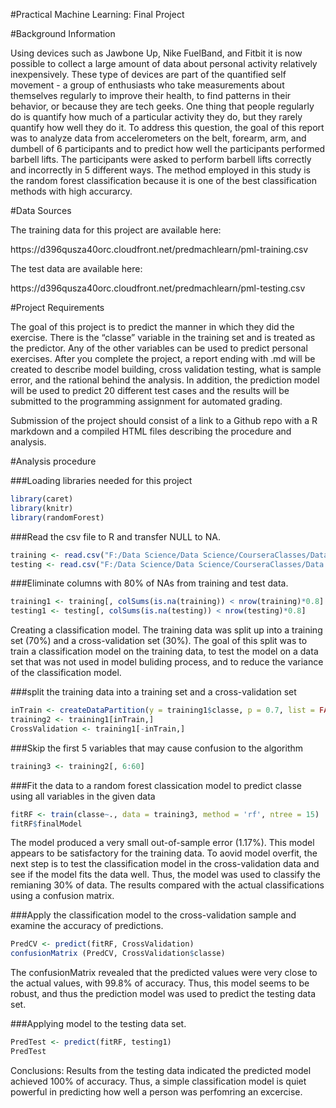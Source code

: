 #Practical Machine Learning: Final Project

#Background Information

Using devices such as Jawbone Up, Nike FuelBand, and Fitbit it is now possible to collect a large amount of data about personal activity relatively 
inexpensively. These type of devices are part of the quantified self movement - a group of enthusiasts who take measurements about themselves 
regularly to improve their health, to find patterns in their behavior, or because they are tech geeks. One thing that people regularly do is quantify 
how much of a particular activity they do, but they rarely quantify how well they do it. To address this question, the goal of this report was to 
analyze data from accelerometers on the belt, forearm, arm, and dumbell of 6 participants and to predict how well the participants performed barbell 
lifts. The participants were asked to perform barbell lifts correctly and incorrectly in 5 different ways. The method employed in this study is the 
random forest classification because it is one of the best classification methods with high accurarcy. 

#Data Sources

The training data for this project are available here:

https://d396qusza40orc.cloudfront.net/predmachlearn/pml-training.csv

The test data are available here:

https://d396qusza40orc.cloudfront.net/predmachlearn/pml-testing.csv

#Project Requirements

The goal of this project is to predict the manner in which they did the exercise. There is the "classe" variable in the training set and is treated as 
the predictor. Any of the other variables can be used to predict personal exercises. After you complete the project, a report ending with .md will be 
created to describe model building, cross validation testing, what is sample error, and the rational behind the analysis. In addition, the prediction 
model will be used to predict 20 different test cases and the results will be submitted to the programming assignment for automated grading.

Submission of the project should consist of a link to a Github repo with a R markdown and a compiled HTML files describing the procedure and analysis.


#Analysis procedure

###Loading libraries needed for this project

```r
library(caret)
library(knitr)
library(randomForest)
```

###Read the csv file to R and transfer NULL to NA.
```r
training <- read.csv("F:/Data Science/Data Science/CourseraClasses/Data Scientist Specialization MOOC/Practical Machine Learning/Homework 1/pml-training.csv", na.string = c("", "NA"))
testing <- read.csv("F:/Data Science/Data Science/CourseraClasses/Data Scientist Specialization MOOC/Practical Machine Learning/Homework 1/pml-testing.csv", na.string = c("", "NA"))
```

###Eliminate columns with 80% of NAs from training and test data.
```r
training1 <- training[, colSums(is.na(training)) < nrow(training)*0.8]
testing1 <- testing[, colSums(is.na(testing)) < nrow(testing)*0.8]
```

Creating a classification model. The training data was split up into a training set (70%) and a cross-validation set (30%). The goal of this split was 
to train a classification model on the training data, to test the model on a data set that was not used in model buliding process, and to reduce the 
variance of the classification model.

###split the training data into a training set and a cross-validation set
```r
inTrain <- createDataPartition(y = training1$classe, p = 0.7, list = FALSE)
training2 <- training1[inTrain,]
CrossValidation <- training1[-inTrain,]
```

###Skip the first 5 variables that may cause confusion to the algorithm

```r
training3 <- training2[, 6:60]
```


###Fit the data to a random forest classication model to predict classe using all variables in the given data
```r
fitRF <- train(classe~., data = training3, method = 'rf', ntree = 15)
fitRF$finalModel
```

The model produced a very small out-of-sample error (1.17%). This model appears to be satisfactory for the training data. To aovid model overfit, the 
next step is to test the classification model in the cross-validation data and see if the model fits the data well. Thus, the model was used to 
classify the remianing 30% of data. The results compared with the actual classifications using a confusion matrix. 

###Apply the classification model to the cross-validation sample and examine the accuracy of predictions.
```r
PredCV <- predict(fitRF, CrossValidation)
confusionMatrix (PredCV, CrossValidation$classe)
```

The confusionMatrix revealed that the predicted values were very close to the actual values, with 99.8% of accuracy. Thus, this model seems to be robust, and 
thus the prediction model was used to predict the testing data set.

###Applying model to the testing data set.
```r
PredTest <- predict(fitRF, testing1)
PredTest
```

Conclusions: Results from the testing data indicated the predicted model achieved 100% of accuracy. Thus, a simple classification model is quiet powerful in predicting 
how well a person was perfomring an excercise.
